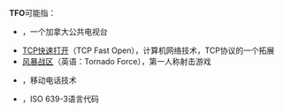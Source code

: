 '''TFO'''可能指：
* {{tsl|en|TFO|TFO (加拿大电视台)}}，一个加拿大公共电视台
* [[TCP快速打开|TCP快速打开]]（TCP Fast Open），计算机网络技术，TCP协议的一个拓展
* [[风暴战区|风暴战区]]（英语：Tornado Force），第一人称射击游戏
* {{tsl|en|Tandem Free Operation|无串联操作}}，移动电话技术
* {{tsl|en|Tefaro language}}，ISO 639-3语言代码

{{disambig|cat=三字拉丁字母缩写消歧义}}